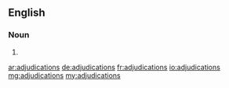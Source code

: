 ==English==

===Noun===
{{head|en|plural}}

# {{plural of|adjudication|lang=en|nocat=1}}

[[ar:adjudications]]
[[de:adjudications]]
[[fr:adjudications]]
[[io:adjudications]]
[[mg:adjudications]]
[[my:adjudications]]